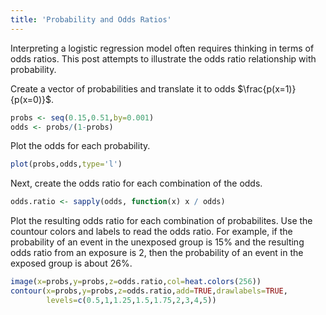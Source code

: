 ```yaml
---
title: 'Probability and Odds Ratios'
---
```


Interpreting a logistic regression model often requires thinking in terms of odds ratios.  This post attempts to illustrate the odds ratio relationship with probability.

Create a vector of probabilities and translate it to odds $\frac{p(x=1)}{p(x=0)}$.

```r
probs <- seq(0.15,0.51,by=0.001)
odds <- probs/(1-probs)
```

Plot the odds for each probability.

```r
plot(probs,odds,type='l')
```

Next, create the odds ratio for each combination of the odds.

```r
odds.ratio <- sapply(odds, function(x) x / odds)
```

Plot the resulting odds ratio for each combination of probabilites.  Use the countour colors and labels to read the odds ratio. For example, if the probability of an event in the unexposed group is 15% and the resulting odds ratio from an exposure is 2, then the probability of an event in the exposed group is about 26%.

```r
image(x=probs,y=probs,z=odds.ratio,col=heat.colors(256))
contour(x=probs,y=probs,z=odds.ratio,add=TRUE,drawlabels=TRUE,
        levels=c(0.5,1,1.25,1.5,1.75,2,3,4,5))
```




